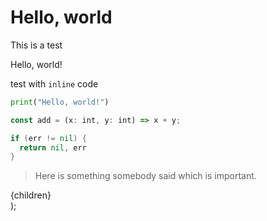 
# Hello, world

This is a test

<div className='btn btn-accent'>Hello, world!</div>

test with `inline` code

```py
print("Hello, world!")
```

```jsx
const add = (x: int, y: int) => x + y;
```

```go
if (err != nil) {
  return nil, err
}
```

> Here is something somebody said which is important.

  <Layout>
    <Seo templateTitle='test' />
    <main>
      <section className=''>
        <div className='layout prose lg:prose-lg'>{children}</div>
      </section>
    </main>
  </Layout>
);
